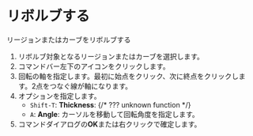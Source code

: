 
# リボルブする

リージョンまたはカーブをリボルブする

<Reference shortcut="" command="Revolve" button="" />

1. リボルブ対象となるリージョンまたはカーブを選択します。
2. コマンドバー左下のアイコンをクリックします。
3. 回転の軸を指定します。最初に始点をクリック、次に終点をクリックします。2点をつなぐ線が軸になります。
4. オプションを指定します。
    - `Shift-T`: **Thickness**:  {/* ??? unknown function */}
    - `A`: **Angle**: カーソルを移動して回転角度を指定します。
5. コマンドダイアログの**OK**または右クリックで確定します。

